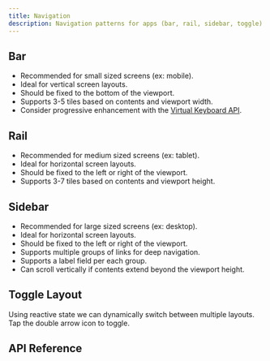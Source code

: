```yaml
---
title: Navigation
description: Navigation patterns for apps (bar, rail, sidebar, toggle).
---
```










## Bar

- Recommended for small sized screens (ex: mobile).
- Ideal for vertical screen layouts.
- Should be fixed to the bottom of the viewport.
- Supports 3-5 tiles based on contents and viewport width.
- Consider progressive enhancement with the [Virtual Keyboard API](https://developer.mozilla.org/en-US/docs/Web/API/VirtualKeyboard_API).

<Framework id="react">
	<Preview framework="react" files={{ 'app.tsx': DefaultReactRaw }} client:visible>
		<DefaultReact client:visible />
	</Preview>
</Framework>
<Framework id="svelte">
	<Preview framework="svelte" files={{ 'app.svelte': DefaultSvelteRaw }} client:visible>
		<DefaultSvelte client:visible />
	</Preview>
</Framework>

## Rail

- Recommended for medium sized screens (ex: tablet).
- Ideal for horizontal screen layouts.
- Should be fixed to the left or right of the viewport.
- Supports 3-7 tiles based on contents and viewport height.

<Framework id="react">
	<Preview framework="react" files={{ 'app.tsx': RailReactRaw }} client:visible>
		<RailReact client:visible />
	</Preview>
</Framework>
<Framework id="svelte">
	<Preview framework="svelte" files={{ 'app.svelte': RailSvelteRaw }} client:visible>
		<RailSvelte client:visible />
	</Preview>
</Framework>

## Sidebar

- Recommended for large sized screens (ex: desktop).
- Ideal for horizontal screen layouts.
- Should be fixed to the left or right of the viewport.
- Supports multiple groups of links for deep navigation.
- Supports a label field per each group.
- Can scroll vertically if contents extend beyond the viewport height.

<Framework id="react">
	<Preview framework="react" files={{ 'app.tsx': SidebarReactRaw }} client:visible>
		<SidebarReact client:visible />
	</Preview>
</Framework>
<Framework id="svelte">
	<Preview framework="svelte" files={{ 'app.svelte': SidebarSvelteRaw }} client:visible>
		<SidebarSvelte client:visible />
	</Preview>
</Framework>

## Toggle Layout

Using reactive state we can dynamically switch between multiple layouts. Tap the double arrow icon to toggle.

<Framework id="react">
	<Preview framework="react" files={{ 'app.tsx': ToggleReactRaw }} client:visible>
		<ToggleReact client:visible />
	</Preview>
</Framework>
<Framework id="svelte">
	<Preview framework="svelte" files={{ 'app.svelte': ToggleSvelteRaw }} client:visible>
		<ToggleSvelte client:visible />
	</Preview>
</Framework>

## API Reference

<ApiTable />
